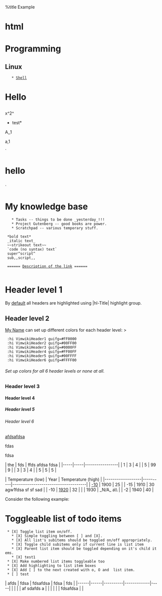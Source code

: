 %title Example

= html =
= Programming =
== Linux ==
	* [[Shell]]

<div><h1>Hello</h1></div>
x^2^

*test*

A,,1

a,1

` <h1>hello</h1> `

{{{class="brush: python" >

class TestHelloWorld(object):
  """Hello world python."""
  def __init__(self, [[name]]):
    self.name = name

  def say(self):
    print("hello {0}".format(self.name))
}}}

= My knowledge base =
    * Tasks -- things to be done _yesterday_!!!
    * Project Gutenberg -- good books are power.
    * Scratchpad -- various temporary stuff.

  *bold text*
  _italic text_
  ~~strikeout text~~
  `code (no syntax) text`
  super^script^
  sub,,script,,

  ====== [[http://code.google.com/p/vimwiki|Description of the link]] ======
  
= Header level 1 =
By [[default]] all headers are highlighted using |hl-Title| highlight group.

== Header level 2 ==
[[My Name]] can set up different colors for each header level: >
  :hi VimwikiHeader1 guifg=#FF0000
  :hi VimwikiHeader2 guifg=#00FF00
  :hi VimwikiHeader3 guifg=#0000FF
  :hi VimwikiHeader4 guifg=#FF00FF
  :hi VimwikiHeader5 guifg=#00FFFF
  :hi VimwikiHeader6 guifg=#FFFF00
====== Set up colors for all 6 header levels or none at all. ======

=== Header level 3 ===
==== Header level 4 ====
===== Header level 5 =====
====== Header level 6 ======

{{http://vimwiki.googlecode.com/hg/images/vimwiki_logo.png}}

[[afdsafdsa]]

fdas

fdsa

| the | fds | ffds afdsa fdsa |
|-----|-----|-----------------|
| 1   | 3   | 4               |
| 5   | 99  | 9               |
| 3   | 3   | 4               |
| 5   | 5   | 5               |
  
| Temperature (low) | Year     | Temperature (high)                   |
|-------------------|----------|--------------------------------------|
| [[-10]]           | 1900     | 25                                   |
| -15               | 1910     | 30                agw1fdsa sf sf sad |
| -10               | [[1920]] | 32                                   |
|                   | 1930     | _N/A_ a\\                            |
| -2                | 1940     | 40                                   |

{{{class="brush: python" >
 def hello(world):
     for x in range(10):
         print("Hello {0} number {1}".format(world, x))
}}}


Consider the following example:
= Toggleable list of todo items =
  * [X] Toggle list item on/off.
    * [X] Simple toggling between [ ] and [X].
    * [X] All list's subitems should be toggled on/off appropriately.
    * [X] Toggle child subitems only if current line is list item
    * [X] Parent list item should be toggled depending on it's child items.
    * [X] test1
  * [X] Make numbered list items toggleable too
  * [X] Add highlighting to list item boxes
  * [X] Add [ ] to the next created with o, O and <CR> list item.
  * [ ] test

| afds | fdsa | fdsafdsa | fdsa        | fds |
|------|------|----------|-------------|-----|
|      |      |          | af sdafds a |     |
|      |      |          | fdsafdsa    |     |
